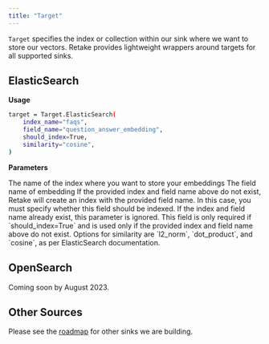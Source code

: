 ```yaml
---
title: "Target"
---
```


`Target` specifies the index or collection within our sink where we want to store our vectors. Retake provides
lightweight wrappers around targets for all supported sinks.

## ElasticSearch

**Usage**

```bash
target = Target.ElasticSearch(
    index_name="faqs",
    field_name="question_answer_embedding",
    should_index=True,
    similarity="cosine",
)
```

**Parameters**

<ParamField body="index_name" type="string" required>
  The name of the index where you want to store your embeddings
</ParamField>
<ParamField body="field_name" type="string" required>
  The field name of embedding
</ParamField>
<ParamField body="should_index" type="boolean">
  If the provided index and field name above do not exist, Retake will create an
  index with the provided field name. In this case, you must specify whether
  this field should be indexed. If the index and field name already exist, this
  parameter is ignored.
</ParamField>
<ParamField body="similarity" type="string">
  This field is only required if `should_index=True` and is used only if the
  provided index and field name above do not exist. Options for similarity are
  `l2_norm`, `dot_product`, and `cosine`, as per ElasticSearch documentation.
</ParamField>

## OpenSearch

Coming soon by August 2023.

## Other Sources

Please see the [roadmap](/company/roadmap) for other sinks we are building.

###
